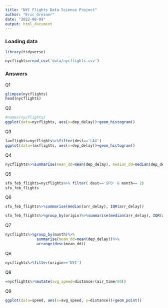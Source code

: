 ```yaml
---
title: "NYC Flights Data Science Project"
author: "Eric Greiner"
date: "2022-08-09"
output: html_document
---
```



### Loading data 
```r
library(tidyverse)

```

```r
nycflights=read_csv('data/nycflights.csv')
```

### Answers

Q1 
```r
glimpse(nycflights)
head(nycflights)
```

Q2 
```r
#names(nycflights)
ggplot(data=nycflights, aes(x=dep_delay))+geom_histogram()

```
Q3 
```r
laxflights=nycflights%>%filter(dest=='LAX')
ggplot(data=laxflights, aes(x=dep_delay))+geom_histogram()
```

Q4
```r
nycflights%>%summarise(mean_dd=mean(dep_delay), median_dd=median(dep_delay), n=n())
```

Q5 
```r
sfo_feb_flights=nycflights%>% filter( dest=='SFO' & month== 2)
sfo_feb_flights
```

Q6 

```r
sfo_feb_flights%>%summarise(median(arr_delay), IQR(arr_delay))
```

```r
sfo_feb_flights%>%group_by(origin)%>%summarise(median(arr_delay), IQR(arr_delay))

```



Q7
```r
nycflights%>%group_by(month)%>%
              summarise(mean_dd=mean(dep_delay))%>%
              arrange(desc(mean_dd))
```

Q8
```r
nycflights%>%filter(origin=='NYC')
```


Q8
```r
=nycflights%>%mutate(avg_speed=distance/(air_time/60))
```


Q9
```r
ggplot(data=speed, aes(x=avg_speed, y=distance))+geom_point()
```



















